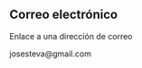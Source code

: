 

<Meta
  title="Átomos/Correo"
  component={Email}
/>

## Correo electrónico

Enlace a una dirección de correo

<Story name="Básico">
  <Email href="mailto:josesteva@gmail.com">josesteva@gmail.com</Email>
</Story>
